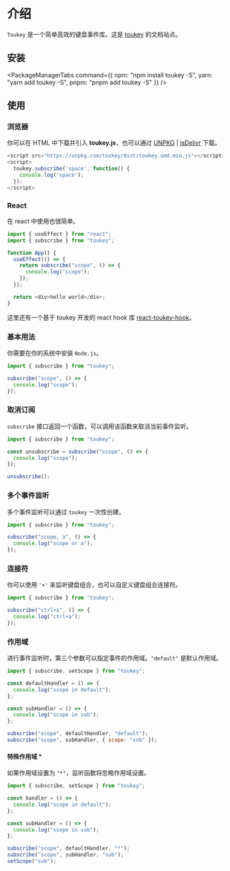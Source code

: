 
# 介绍

`Toukey` 是一个简单高效的键盘事件库。这是 [toukey](https://toukey.vercel.app/) 的文档站点。

## 安装

<PackageManagerTabs
  command={{
    npm: "npm install toukey -S",
    yarn: "yarn add toukey -S",
    pnpm: "pnpm add toukey -S"
  }}
/>

## 使用

### 浏览器

你可以在 HTML 中下载并引入 **toukey.js**，也可以通过 [UNPKG](https://unpkg.com/browse/toukey/dist/) | [jsDelivr](https://www.jsdelivr.com/package/npm/toukey) 下载。

```javascript
<script src="https://unpkg.com/toukey/dist/toukey.umd.min.js"></script>
<script>
  toukey.subscribe('space', function() {
    console.log('space');
  });
</script>
```

### React

在 react 中使用也很简单。

```javascript
import { useEffect } from "react";
import { subscribe } from "toukey";

function App() {
  useEffect(() => {
    return subscribe("scope", () => {
      console.log("scope");
    });
  });

  return <div>hello world</div>;
}
```

这里还有一个基于 toukey 开发的 react hook 库 [react-toukey-hook](https://github.com/Yukiniro/react-toukey-hook)。

### 基本用法

你需要在你的系统中安装 `Node.js`。

```javascript
import { subscribe } from "toukey";

subscribe("scope", () => {
  console.log("scope");
});
```

### 取消订阅

`subscribe` 接口返回一个函数，可以调用该函数来取消当前事件监听。

```javascript
import { subscribe } from "toukey";

const unsubscribe = subscribe("scope", () => {
  console.log("scope");
});

unsubscribe();
```

### 多个事件监听

多个事件监听可以通过 `toukey` 一次性创建。

```javascript
import { subscribe } from "toukey";

subscribe("scope, a", () => {
  console.log("scope or a");
});
```

### 连接符

你可以使用 `'+'` 来监听键盘组合，也可以自定义键盘组合连接符。

```javascript
import { subscribe } from "toukey";

subscribe("ctrl+a", () => {
  console.log("ctrl+a");
});
```

### 作用域

进行事件监听时，第三个参数可以指定事件的作用域。`"default"` 是默认作用域。

```javascript
import { subscribe, setScope } from "toukey";

const defaultHandler = () => {
  console.log("scope in default");
};

const subHandler = () => {
  console.log("scope in sub");
};

subscribe("scope", defaultHandler, "default");
subscribe("scope", subHandler, { scope: "sub" });
```

#### 特殊作用域 \*

如果作用域设置为 `"*"`，监听函数将忽略作用域设置。

```javascript
import { subscribe, setScope } from "toukey";

const handler = () => {
  console.log("scope in default");
};

const subHandler = () => {
  console.log("scope in sub");
};

subscribe("scope", defaultHandler, "*");
subscribe("scope", subHandler, "sub");
setScope("sub");
```
